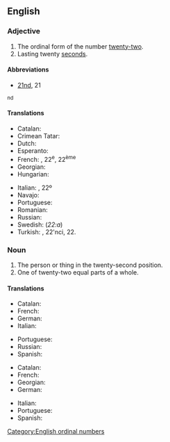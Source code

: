 ==English==

===Adjective===
{{en-adj|-}}

# The ordinal form of the number [[twenty-two]].
# Lasting twenty [[second]]s.

====Abbreviations====
* [[21nd]], 21
<sup>nd</sup>

====Translations====
{{trans-top|the ordinal form of the number twenty-two}}
* Catalan: {{t+|ca|vint-i-dosè}}
* Crimean Tatar: {{t|crh|yigirmi ekinci}}
* Dutch: {{t+|nl|tweeëntwintigste}}
* Esperanto: {{t|eo|dudek-dua}}
* French: {{t+|fr|vingt-deuxième}}, 22<sup>e</sup>, 22<sup>ème</sup>
* Georgian: {{t|ka|ოცდამეორე|sc=Geor}}
* Hungarian: {{t+|hu|huszonkettedik}}
{{trans-mid}}
* Italian: {{t+|it|ventiduesimo}}, 22º
* Navajo: {{t|nv|naadįįnaaki góneʼ}}
* Portuguese: {{t|pt|[[vigésimo]] [[segundo]]}}
* Romanian: {{t|ro|douăzeci și doilea}}
* Russian: {{t|ru|два́дцать второ́й}}
* Swedish: {{t|sv|tjugoandra}} (''22:a'')
* Turkish: {{t|tr|yirmi ikinci}}, 22'nci, 22.
{{trans-bottom}}

===Noun===
{{en-noun}}

# The person or thing in the twenty-second position.
# One of twenty-two equal parts of a whole.

====Translations====
{{trans-top|person or thing in the twenty-second position}}
* Catalan: {{t+|ca|vint-i-dosè|m}}
* French: {{t+|fr|vingt-deuxième|m|f}}
* German: {{t+|de|zweiundzwanzigste}}
* Italian: {{t+|it|ventiduesimo|m}}
{{trans-mid}}
* Portuguese: {{t|pt|[[vigésimo]] [[segundo]]|m}}
* Russian: {{t|ru|два́дцать второ́й}}
* Spanish: {{t|es|vigésimo segundo}}
{{trans-bottom}}

{{trans-top|one of twenty-two equal parts of a whole}}
* Catalan: {{t+|ca|vint-i-dosè|m}}
* French: {{t+|fr|vingt-deuxième|m}}
* Georgian: {{t|ka|ოცდამეორედი}}
* German: {{t|de|Zweiundzwanzigstel|n}}
{{trans-mid}}
* Italian: {{t+|it|ventiduesimo|m}}
* Portuguese: {{t|pt|[[vinte]] [[e]] [[dois]] [[avos]]|m}}
* Spanish: {{t|es|vigésimo segundo}}
{{trans-bottom}}

[[Category:English ordinal numbers]]